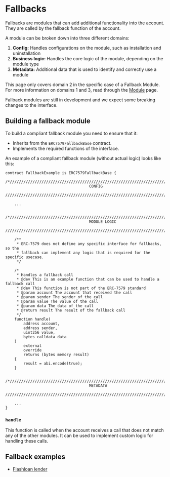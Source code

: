 
# Fallbacks

Fallbacks are modules that can add additional functionality into the account. They are called by the fallback function of the account.

A module can be broken down into three different domains:

1. **Config:** Handles configurations on the module, such as installation and uninstallation
2. **Business logic:** Handles the core logic of the module, depending on the module type
3. **Metadata:** Additional data that is used to identify and correctly use a module

This page only covers domain 2 in the specific case of a Fallback Module. For more information on domains 1 and 3, read through the [Module](./module.mdx) page.

<Callout type="warning">
  Fallback modules are still in development and we expect some breaking changes
  to the interface.
</Callout>

## Building a fallback module

To build a compliant fallback module you need to ensure that it:

- Inherits from the `ERC7579FallbackBase` contract.
- Implements the required functions of the interface.

An example of a compliant fallback module (without actual logic) looks like this:

```solidity
contract FallbackExample is ERC7579FallbackBase {
    /*//////////////////////////////////////////////////////////////////////////
                                     CONFIG
    //////////////////////////////////////////////////////////////////////////*/

    ...

    /*//////////////////////////////////////////////////////////////////////////
                                     MODULE LOGIC
    //////////////////////////////////////////////////////////////////////////*/

    /**
     * ERC-7579 does not define any specific interface for fallbacks, so the
     * fallback can implement any logic that is required for the specific usecase.
     */

    /*
     * Handles a fallback call
     * @dev This is an example function that can be used to handle a fallback call
     * @dev This function is not part of the ERC-7579 standard
     * @param account The account that received the call
     * @param sender The sender of the call
     * @param value The value of the call
     * @param data The data of the call
     * @return result The result of the fallback call
     */
    function handle(
        address account,
        address sender,
        uint256 value,
        bytes calldata data
    )
        external
        override
        returns (bytes memory result)
    {
        result = abi.encode(true);
    }

    /*//////////////////////////////////////////////////////////////////////////
                                     METADATA
    //////////////////////////////////////////////////////////////////////////*/

    ...
}
```

### `handle`

This function is called when the account receives a call that does not match any of the other modules. It can be used to implement custom logic for handling these calls.

## Fallback examples

- [Flashloan lender](https://github.com/rhinestonewtf/modulekit/tree/main/examples/src/ColdStorage/FlashloanLender.sol)
